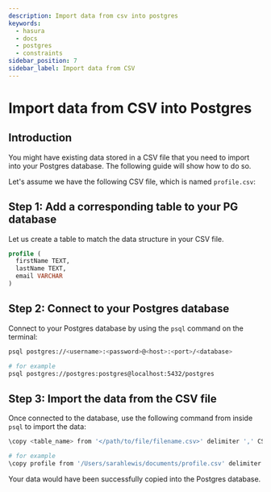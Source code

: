 ```yaml
---
description: Import data from csv into postgres
keywords:
  - hasura
  - docs
  - postgres
  - constraints
sidebar_position: 7
sidebar_label: Import data from CSV
---
```



# Import data from CSV into Postgres

## Introduction

You might have existing data stored in a CSV file that you need to import into your Postgres database. The following
guide will show how to do so.

Let's assume we have the following CSV file, which is named `profile.csv`:

<Thumbnail src='/img/guides/sample-data-csv-file.png' alt='.csv data file' width='500px' />

## Step 1: Add a corresponding table to your PG database

Let us create a table to match the data structure in your CSV file.

```sql
profile (
  firstName TEXT,
  lastName TEXT,
  email VARCHAR
)
```

## Step 2: Connect to your Postgres database

Connect to your Postgres database by using the `psql` command on the terminal:

```bash
psql postgres://<username>:<password>@<host>:<port>/<database>

# for example
psql postgres://postgres:postgres@localhost:5432/postgres
```

## Step 3: Import the data from the CSV file

Once connected to the database, use the following command from inside `psql` to import the data:

```bash
\copy <table_name> from '</path/to/file/filename.csv>' delimiter ',' CSV HEADER;

# for example
\copy profile from '/Users/sarahlewis/documents/profile.csv' delimiter ',' CSV HEADER;
```

Your data would have been successfully copied into the Postgres database.
